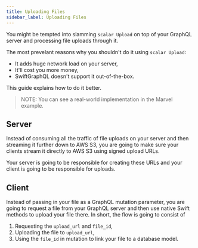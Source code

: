 ```yaml
---
title: Uploading Files
sidebar_label: Uploading Files
---
```


You might be tempted into slamming `scalar Upload` on top of your GraphQL server and processing file uploads through it.

The most prevelant reasons why you shouldn't do it using `scalar Upload`:

- It adds huge network load on your server,
- It'll cost you more money,
- SwiftGraphQL doesn't support it out-of-the-box.

This guide explains how to do it better.

> NOTE: You can see a real-world implementation in the Marvel example.

## Server

Instead of consuming all the traffic of file uploads on your server and then streaming it further down to AWS S3, you are going to make sure your clients stream it directly to AWS S3 using signed upload URLs.

Your server is going to be responsible for creating these URLs and your client is going to be responsible for uploads.

## Client

Instead of passing in your file as a GraphQL mutation parameter, you are going to request a file from your GraphQL server and then use native Swift methods to upload your file there. In short, the flow is going to consist of

1. Requesting the `upload_url` and `file_id`,
1. Uploading the file to `upload_url`,
1. Using the `file_id` in mutation to link your file to a database model.

```swift

```
